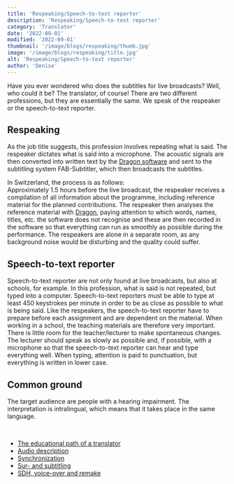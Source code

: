 ```yaml
---
title: 'Respeaking/Speech-to-text reporter'
description: 'Respeaking/Speech-to-text reporter'
category: 'Translator'
date: '2022-09-01'
modified: '2022-09-01'
thumbnail: '/image/blogs/respeaking/thumb.jpg'
image: '/image/blogs/respeaking/title.jpg'
alt: 'Respeaking/Speech-to-text reporter'
author: 'Denise'
---
```


Have you ever wondered who does the subtitles for live broadcasts? Well, who could it be? The translator, of course!
There are two different professions, but they are essentially the same. We speak of the respeaker or the speech-to-text reporter.


## Respeaking

As the job title suggests, this profession involves repeating what is said. The respeaker dictates what is said into a microphone. The acoustic signals are then converted into written text by the [Dragon software](https://www.nuance.com/dragon.html) and sent to the subtitling system FAB-Subtitler, which then broadcasts the subtitles.

In Switzerland, the process is as follows:<br />
Approximately 1.5 hours before the live broadcast, the respeaker receives a compilation of all information about the programme, including reference material for the planned contributions. The respeaker then analyses the reference material with [Dragon](https://www.nuance.com/dragon.html), paying attention to which words, names, titles, etc. the software does not recognise and these are then recorded in the software so that everything can run as smoothly as possible during the performance.
The respeakers are alone in a separate room, as any background noise would be disturbing and the quality could suffer.


## Speech-to-text reporter

Speech-to-text reporter are not only found at live broadcasts, but also at schools, for example. In this profession, what is said is not repeated, but typed into a computer. Speech-to-text reporters must be able to type at least 450 keystrokes per minute in order to be as close as possible to what is being said. Like the respeakers, the speech-to-text reporter have to prepare before each assignment and are dependent on the material. When working in a school, the teaching materials are therefore very important. There is little room for the teacher/lecturer to make spontaneous changes. The lecturer should speak as slowly as possible and, if possible, with a microphone so that the speech-to-text reporter can hear and type everything well. When typing, attention is paid to punctuation, but everything is written in lower case.


## Common ground

The target audience are people with a hearing impairment. The interpretation is intralingual, which means that it takes place in the same language.

<br />
<Hint title="Related articles" color="#155c66">
  <ul>
    <li><a href="../educational-path-of-a-translator">The educational path of a translator</a></li>
    <li><a href="../audio-description">Audio description</a></li>
    <li><a href="../synchronization">Synchronization</a></li>
    <li><a href="../sur-sub-titling">Sur- and subtitling</a></li>
    <li><a href="../sdh-voice-over-remake">SDH, voice-over and remake</a></li>
  </ul>
</Hint>